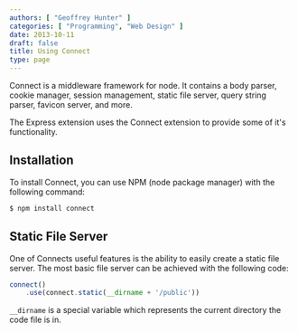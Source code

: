 ```yaml
---
authors: [ "Geoffrey Hunter" ]
categories: [ "Programming", "Web Design" ]
date: 2013-10-11
draft: false
title: Using Connect
type: page
---
```



Connect is a middleware framework for node. It contains a body parser, cookie manager, session management, static file server, query string parser, favicon server, and more.

The Express extension uses the Connect extension to provide some of it's functionality.

## Installation

To install Connect, you can use NPM (node package manager) with the following command:

```sh    
$ npm install connect
```

## Static File Server

One of Connects useful features is the ability to easily create a static file server. The most basic file server can be achieved with the following code:

```js    
connect()
    .use(connect.static(__dirname + '/public'))
```

`__dirname` is a special variable which represents the current directory the code file is in.
